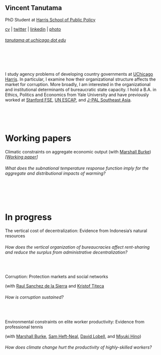 ## Vincent Tanutama

PhD Student at [Harris School of Public Policy](https://harris.uchicago.edu)

[cv](files/tanutama_cv.pdf) | [twitter](https://twitter.com/vincentanutama) | [linkedin](https://www.linkedin.com/in/tanutama/) | [photo](files/tanutama_headshot.jpg) 

###### [tanutama at uchicago dot edu]()

  &nbsp; 
  
  &nbsp;

I study agency problems of developing country governments at [UChicago Harris](https://harris.uchicago.edu). In particular, I examine how their organizational structure affects the market for corruption. More broadly, I am interested in the organizational and institutional determinants of bureaucratic state capacity. I hold a B.A. in Ethics, Politics and Economics from Yale University and have previously worked at [Stanford FSE](https://fse.fsi.stanford.edu), [UN ESCAP](https://www.unescap.org/our-work/macroeconomic-policy-financing-development), and [J-PAL Southeast Asia](https://www.povertyactionlab.org/southeast-asia).


  &nbsp; 
  
  &nbsp;



# Working papers

Climatic constraints on aggregate economic output (with [Marshall Burke](https://web.stanford.edu/~mburke/)) _[[Working paper](files/BurkeTanutama2019climatic.pdf)]_

###### What does the subnational temperature response function imply for the aggregate and distributional impacts of warming?

  &nbsp; 
  
  &nbsp; 


# In progress

The vertical cost of decentralization: Evidence from Indonesia's natural resources

###### How does the vertical organization of bureaucracies affect rent-sharing and reduce the surplus from administrative decentralization?

  &nbsp;
  
Corruption: Protection markets and social networks

(with [Raul Sanchez de la Sierra](https://raulsanchezdelasierra.com) and [Kristof Titeca](https://www.uantwerpen.be/en/staff/kristof-titeca/)

###### How is corruption sustained?

  &nbsp; 

Environmental constraints on elite worker productivity: Evidence from professional tennis 

(with [Marshall Burke](https://web.stanford.edu/~mburke/), [Sam Heft-Neal](http://stanford.edu/~samhn/), [David Lobell](https://lobell-lab.stanford.edu/), and [Miyuki Hino](https://www.miyukihino.com/))

###### How does climate change hurt the productivity of highly-skilled workers?

  &nbsp; 
  
  &nbsp;


